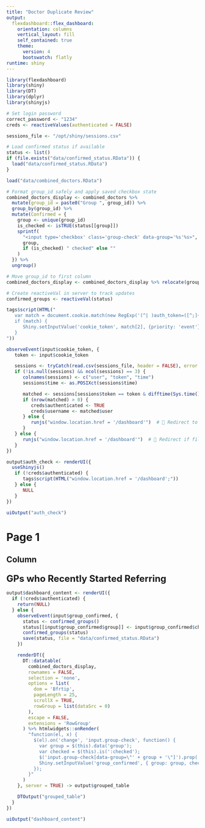 ```yaml
---
title: "Doctor Duplicate Review"
output: 
  flexdashboard::flex_dashboard:
    orientation: columns
    vertical_layout: fill
    self_contained: true
    theme: 
      version: 4
      bootswatch: flatly
runtime: shiny
---
```


```r
library(flexdashboard)
library(shiny)
library(DT)
library(dplyr)
library(shinyjs)

# Set login password
correct_password <- "1234"
creds <- reactiveValues(authenticated = FALSE)

sessions_file <- "/opt/shiny/sessions.csv"

# Load confirmed status if available
status <- list()
if (file.exists("data/confirmed_status.RData")) {
  load("data/confirmed_status.RData")
}

load("data/combined_doctors.RData")

# Format group_id safely and apply saved checkbox state
combined_doctors_display <- combined_doctors %>%
  mutate(group_id = paste0("Group ", group_id)) %>%
  group_by(group_id) %>%
  mutate(Confirmed = {
    group <- unique(group_id)
    is_checked <- isTRUE(status[[group]])
    sprintf(
      "<input type='checkbox' class='group-check' data-group='%s'%s>",
      group,
      if (is_checked) " checked" else ""
    )
  }) %>%
  ungroup()

# Move group_id to first column
combined_doctors_display <- combined_doctors_display %>% relocate(group_id, .before = 1)

# Create reactiveVal in server to track updates
confirmed_groups <- reactiveVal(status)
```

```r
tags$script(HTML("
   var match = document.cookie.match(new RegExp('(^| )auth_token=([^;]+)'));
   if (match) {
      Shiny.setInputValue('cookie_token', match[2], {priority: 'event'});
   }
"))
```

```r
observeEvent(input$cookie_token, {
   token <- input$cookie_token

   sessions <- tryCatch(read.csv(sessions_file, header = FALSE), error = function(e) NULL)
   if (!is.null(sessions) && ncol(sessions) == 3) {
      colnames(sessions) <- c("user", "token", "time")
      sessions$time <- as.POSIXct(sessions$time)

      matched <- sessions[sessions$token == token & difftime(Sys.time(), sessions$time, units = "secs") < 86400, ]
      if (nrow(matched) > 0) {
         creds$authenticated <- TRUE
         creds$username <- matched$user
      } else {
         runjs("window.location.href = '/dashboard'")  # 🔁 Redirect to home if invalid
      }
   } else {
      runjs("window.location.href = '/dashboard'")  # 🔁 Redirect if file unreadable
   }
})
```

```r
output$auth_check <- renderUI({
  useShinyjs()
   if (!creds$authenticated) {
      tags$script(HTML("window.location.href = '/dashboard';"))
   } else {
      NULL
   }
})
```

```r
uiOutput("auth_check")
```


# Page 1

Column {data-width=100%}
-----------------------------------------------------------------------

### <span style="font-size: 1.5rem;">GPs who Recently Started Referring</span>

```r
output$dashboard_content <- renderUI({
  if (!creds$authenticated) {
    return(NULL)
  } else {
    observeEvent(input$group_confirmed, {
      status <- confirmed_groups()
      status[[input$group_confirmed$group]] <- input$group_confirmed$checked
      confirmed_groups(status)
      save(status, file = "data/confirmed_status.RData")
    })

    renderDT({
      DT::datatable(
        combined_doctors_display,
        rownames = FALSE,
        selection = 'none',
        options = list(
          dom = 'Bfrtip',
          pageLength = 25,
          scrollX = TRUE,
          rowGroup = list(dataSrc = 0)
        ),
        escape = FALSE,
        extensions = 'RowGroup'
      ) %>% htmlwidgets::onRender(
        "function(el, x) {
          $(el).on('change', 'input.group-check', function() {
            var group = $(this).data('group');
            var checked = $(this).is(':checked');
            $('input.group-check[data-group=\"' + group + '\"]').prop('checked', checked);
            Shiny.setInputValue('group_confirmed', { group: group, checked: checked }, { priority: 'event' });
          });
        }"
      )
    }, server = TRUE) -> output$grouped_table

    DTOutput("grouped_table")
  }
})
```

```r
uiOutput("dashboard_content")
```





